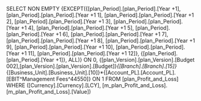 SELECT NON EMPTY {EXCEPT({[plan_Period].[plan_Period].[Year +1], [plan_Period].[plan_Period].[Year +1 1], [plan_Period].[plan_Period].[Year +1 2], [plan_Period].[plan_Period].[Year +1 3], [plan_Period].[plan_Period].[Year +1 4], [plan_Period].[plan_Period].[Year +1 5], [plan_Period].[plan_Period].[Year +1 6], [plan_Period].[plan_Period].[Year +1 7], [plan_Period].[plan_Period].[Year +1 8], [plan_Period].[plan_Period].[Year +1 9], [plan_Period].[plan_Period].[Year +1 10], [plan_Period].[plan_Period].[Year +1 11], [plan_Period].[plan_Period].[Year +1 12]}, {[plan_Period].[plan_Period].[Year +1]}, ALL)} ON 0, {[plan_Version].[plan_Version].[Budget 002],[plan_Version].[plan_Version].[Budget]}*{[Branch].[Branch].[15]}*{[Business_Unit].[Business_Unit].[10]}*{[Account_PL].[Account_PL].[EBIT^Management Fees^44550]} ON 1 FROM [plan_Profit_and_Loss] WHERE ([Currency].[Currency].[LCY], [m_plan_Profit_and_Loss].[m_plan_Profit_and_Loss].[Value])